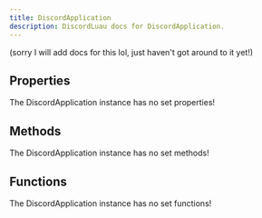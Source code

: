 ```yaml
---
title: DiscordApplication
description: DiscordLuau docs for DiscordApplication.
---
```

[//]: # (This file was automatically compiled through the Generator luau code under this repository)
[//]: # (if you want to edit the documentation of discord-luau, please write changes)
[//]: # (to the discord-luau repository itself, we extract the comments from discord-luau and translate)
[//]: # (them into markdown files that Nextra can interpret!)

(sorry I will add docs for this lol, just haven't got around to it yet!)

[//]: # (----- DOCUMENT PROPERTIES ----- )

## Properties

The DiscordApplication instance has no set properties!

[//]: # (----- DOCUMENT METHODS ----- )

## Methods

The DiscordApplication instance has no set methods!

[//]: # (----- DOCUMENT FUNCTIONS ----- )

## Functions

The DiscordApplication instance has no set functions!

